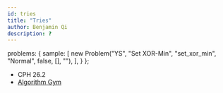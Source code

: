 ```yaml
---
id: tries
title: "Tries"
author: Benjamin Qi
description: ?
---
```



  problems: {
    sample: [
      new Problem("YS", "Set XOR-Min", "set_xor_min", "Normal", false, [], ""),
    ],
  }
};

<problems-list problems={metadata.problems.sample} />

  - CPH 26.2
  - [Algorithm Gym](http://codeforces.com/blog/entry/15729)
